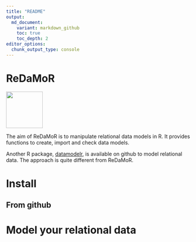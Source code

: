```yaml
---
title: "README"
output:
  md_document:
    variant: markdown_github
    toc: true
    toc_depth: 2
editor_options: 
  chunk_output_type: console
---
```


<!----------------------------------------------------------------------------->
<!----------------------------------------------------------------------------->
# ReDaMoR

<img src="https://github.com/patzaw/ReDaMoR/raw/master/supp/logo/ReDaMoR.png" width="100px" />

The aim of ReDaMoR is to manipulate relational data models in R.
It provides functions to create, import and check data models.

Another R package, [datamodelr](https://github.com/bergant/datamodelr),
is available on github to model relational data. The approach is quite
different from ReDaMoR.

# Install

## From github

# Model your relational data

